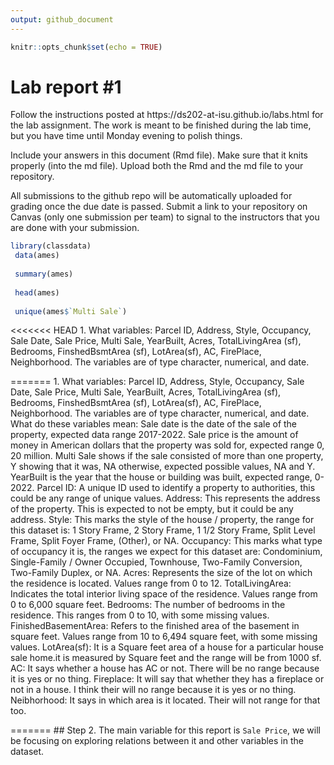 ```yaml
---
output: github_document
---
```


<!-- README.md is generated from README.Rmd. Please edit the README.Rmd file -->


```r
knitr::opts_chunk$set(echo = TRUE)
```

# Lab report #1

Follow the instructions posted at https://ds202-at-isu.github.io/labs.html for the lab assignment. The work is meant to be finished during the lab time, but you have time until Monday evening to polish things.

Include your answers in this document (Rmd file). Make sure that it knits properly (into the md file). Upload both the Rmd and the md file to your repository.  

All submissions to the github repo will be automatically uploaded for grading once the due date is passed.
Submit a link to your repository on Canvas (only one submission per team) to signal to the instructors that you are done with your submission.

```r
library(classdata)
 data(ames)
 
 summary(ames)
 
 head(ames)
 
 unique(ames$`Multi Sale`)
```
<<<<<<< HEAD
 1. What variables: Parcel ID, Address, Style, Occupancy, Sale Date, Sale Price, Multi Sale, YearBuilt, Acres, TotalLivingArea (sf), Bedrooms, FinshedBsmtArea (sf), LotArea(sf), AC, FirePlace, Neighborhood. The variables are of type character, numerical, and date.
 
=======
 1. What variables: Parcel ID, Address, Style, Occupancy, Sale Date, Sale Price, Multi Sale, YearBuilt, Acres, TotalLivingArea (sf), Bedrooms, FinshedBsmtArea (sf), LotArea(sf), AC, FirePlace, Neighborhood. The variables are of type character, numerical, and date. What do these variables mean: Sale date is the date of the sale of the property, expected data range 2017-2022. Sale price is the amount of money in American dollars that the property was sold for, expected range 0, 20 million. Multi Sale shows if the sale consisted of more than one property, Y showing that it was, NA otherwise, expected possible values, NA and Y. YearBuilt is the year that the house or building was built, expected range, 0-2022.
Parcel ID: A unique ID used to identify a property to authorities, this could be any range of unique values.
Address: This represents the address of the property. This is expected to not be empty, but it could be any address.
Style: This marks the style of the house / property, the range for this dataset is: 1 Story Frame, 2 Story Frame, 1 1/2 Story Frame, Split Level Frame, Split Foyer Frame, (Other), or NA.
Occupancy: This marks what type of occupancy it is, the ranges we expect for this dataset are: Condominium, Single-Family / Owner Occupied, Townhouse, Two-Family Conversion, Two-Family Duplex, or NA.
Acres: Represents the size of the lot on which the residence is located. Values range from 0 to 12.
TotalLivingArea: Indicates the total interior living space of the residence. Values range from 0 to 6,000 square feet.
Bedrooms: The number of bedrooms in the residence. This ranges from 0 to 10, with some missing values.
FinishedBasementArea: Refers to the finished area of the basement in square feet. Values range from 10 to 6,494 square feet, with some missing values.
LotArea(sf): It is a Square feet area of a house for a particular house sale home.it is measured by Square feet and the range will be from 1000 sf. 
AC: It says whether a house has AC or not. There will be no range because it is yes or no thing.
Fireplace: It will say that whether they has a fireplace or not in a house. I think their will no range because it is yes or no thing.
Neibhorhood: It says in which area is it located. Their will not range for that too.
 
=======
## Step 2.
The main variable for this report is `Sale Price`, we will be focusing on exploring relations between it and other variables in the dataset.

 
 
 
